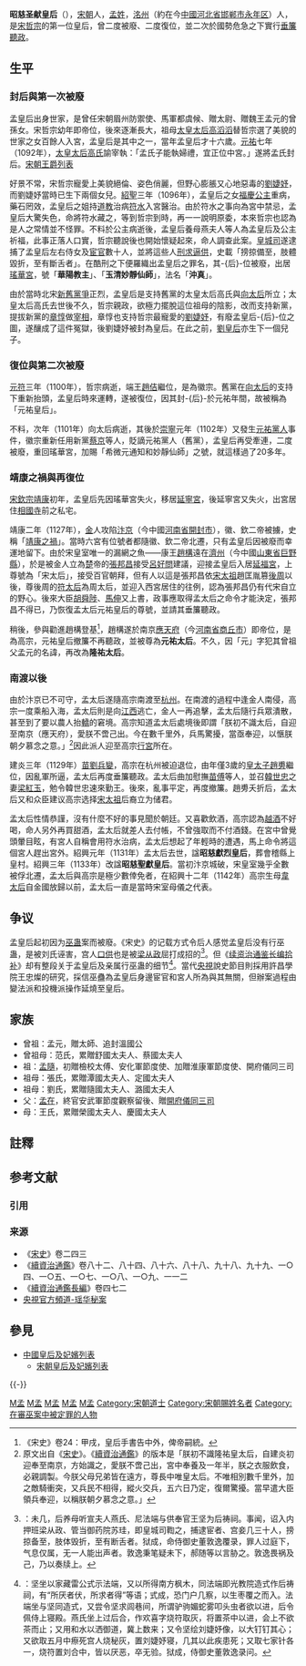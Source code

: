 {{東亞女性歷史人物
|名稱 = 昭慈圣献皇后
|身份 =
|國家 =
|時代 =
|屆數 =
|前任 = 
|繼任 = 
|圖片名稱 = B The Demoted Empress of Song Dynasty.jpg
|圖片大小 =
|圖片說明 =
|姓=
|名=
|姓名=
|字=
|最高職務 =
|封爵 =
|封號 = 皇后→元祐皇后→希微元通知和妙靜仙師→元祐太后→隆祐太后
|位號=
|位階=
|品階=
|御稱號 =<!--日本皇族之稱號-->
|宮號1 =<!--日本皇族之宮號-->
|宮號2 =<!--朝鮮王族之宮號-->
|封地 =
|湯沐邑 =
|神號 =
|尊號 =
|族裔 = 
|信仰 = <!--指的是宗教信仰-->
|旗籍 =<!--清朝旗人專用-->
|氏族 =
|府邸 =
|世系 = 
|初名 =
|乳名 =<!--日本、朝鮮、琉球以外人物用-->
|幼名 =<!--日本人用-->
|兒名 =<!--朝鮮人用-->
|童名 =<!--琉球人用-->
|小字=
|號=
|法號=希微元通知和妙靜仙師
|院號=
|其他名號=
|出生日期=[[熙宁|熙宁]]六年<br>（1073年）
|出生地點=
|婚年=
|逝世日期=[[紹興_(南宋)|紹興]]元年 <br>{{death year and age|1131|1073|04}}
|逝世地點=
|諡號=昭慈獻烈皇后→昭慈聖獻皇后
|墓葬=绍兴府会稽县上皇村
|祠廟=
|父親=孟在
|嫡母=
|母親=庆国夫人王氏
|夫=[[宋哲宗|宋哲宗趙煦]]
|婚姻名份=
|夫之父=[[宋神宗|宋神宗趙頊]]
|夫之母=[[欽成皇后|欽成皇后]]朱氏
|夫之嫡母=[[欽聖皇后|欽聖皇后]]向氏
|夫之元配=
|夫之正室=
|夫之繼室=
|夫之平妻=
|兄弟=兄 [[孟彥弼|孟彥弼]]
|姊妹=
|嫡兄弟=
|嫡姊妹=
|庶兄弟=
|庶姊妹=
|同胞兄弟=
|同胞姊妹=
|異母兄弟=
|異母姊妹=
|異父兄弟=
|異父姊妹=
|繼兄弟=
|繼姊妹=
|女=[[鄧國公主_(宋哲宗)|鄧國公主]]
|養子=
|養女=
|其他親屬 =姪子：[[孟忠厚|孟忠厚]]<br>小叔：[[宋徽宗|宋徽宗]]趙佶
|經歷 = 
|著作 =
|注釋=
}}

'''昭慈圣献皇后'''（{{bd|1073年||1131年|catIdx=Meng,孟}}）{{efn|《[[續資治通鑑|續資治通鑑]]》記載孟氏於紹興元年（1131年）逝世；《[[宋史|宋史]]》記載孟氏於紹興五年（1135年）逝世；逝世時年齡都記載為59歲。推測這個誤差是因《宋史》記載孟氏於16歲入宮，緊接著又記載元祐七年（1092年）封后，因此遂以為入宮年即為封后年，並倒推其生年為1077年，實則就上下文觀之並無法如此推斷，其入宮並不一定與封后同年。而《宋史》先以此為前提將其59歲逝世之年計算為紹興五年（1135年），然其後又書紹興三年孟氏改諡，可見紹興五年是誤載，《續資治通鑑》之年份應較正確。另外《續資治通鑑長編》在高太皇太后選-{后}-時曾提及孟氏長哲宗3歲，而哲宗生於1076年，足見以1073年及1131年為孟氏生卒年有較多文獻支持，本條目從之。}}，[[宋朝|宋朝]]人，[[孟姓|孟姓]]，[[洺州|洺州]]（約在今[[中華人民共和國|中國]][[河北省|河北省]][[邯郸市|邯郸市]][[永年区|永年区]]）人，是[[宋哲宗|宋哲宗]]的第一位皇后，曾二度被廢、二度復位，並二次於國勢危急之下實行[[垂簾聽政|垂簾聽政]]。

==生平==
===封后與第一次被廢===
孟皇后出身世家，是曾任宋朝眉州防禦使、馬軍都虞候、贈太尉、贈魏王孟元的曾孫女。宋哲宗幼年即帝位，後來逐漸長大，祖母[[宣仁圣烈皇后|太皇太后高滔滔]]替哲宗選了美貌的世家之女百餘人入宮，孟皇后是其中之一，當年孟皇后才十六歲。[[元祐_(年號)|元祐]]七年（1092年），[[宣仁皇后|太皇太后高氏]]諭宰執：「孟氏子能執婦禮，宜正位中宮。」遂將孟氏封后。[[宋朝王爵列表|宋朝王爵列表]]

好景不常，宋哲宗寵愛上美貌絕倫、姿色俏麗，但野心膨脹又心地惡毒的[[昭懷皇后|劉婕妤]]，而劉婕妤當時已生下兩個女兒。[[紹聖|紹聖]]三年（1096年），孟皇后之女[[邓国公主_(宋哲宗)|福慶公主]]重病，藥石罔效，孟皇后之姐持[[道教|道教]]治病[[符水|符水]]入宮醫治。由於符水之事向為宮中禁忌，孟皇后大驚失色，命將符水藏之，等到哲宗到時，再一一說明原委，本來哲宗也認為是人之常情並不怪罪。不料於公主病逝後，孟皇后養母燕夫人等人為孟皇后及公主祈福，此事正落人口實，哲宗聽說後也開始懷疑起來，命人調查此案。[[皇城司|皇城司]]遂逮捕了孟皇后左右侍女及[[宦官|宦官]]數十人，並將這些人[[刑訊逼供|刑求逼供]]，史載「搒掠備至，肢體毀折，至有斷舌者」。在酷刑之下便羅織出孟皇后之罪名，其-{后}-位被廢，出居[[瑤華宮|瑤華宮]]，號「'''華陽教主'''」、「'''玉清妙靜仙師'''」，法名「'''沖真'''」。

由於當時北宋[[新舊黨爭|新舊黨爭]]正烈，孟皇后是支持舊黨的太皇太后高氏與[[钦圣献肃皇后|向太后]]所立；太皇太后高氏去世後不久，哲宗親政，欲極力擺脫這位祖母的陰影，改而支持新黨，提拔新黨的[[章惇|章惇]]做[[宰相|宰相]]，章惇也支持哲宗最寵愛的[[昭懷皇后|劉婕妤]]，有廢孟皇后-{后}-位之圖，遂釀成了這件冤獄，後劉婕妤被封為皇后。在此之前，[[昭懷皇后|劉皇后]]亦生下一個兒子。

===復位與第二次被廢===
[[元符|元符]]三年（1100年），哲宗病逝，端王[[趙佶|趙佶]]繼位，是為徽宗。舊黨在[[欽聖皇后|向太后]]的支持下重新抬頭，孟皇后時來運轉，遂被復位，因其封-{后}-於元祐年間，故被稱為「元祐皇后」。

不料，次年（1101年）向太后病逝，其後於[[崇寧|崇寧]]元年（1102年）又發生[[元祐黨人|元祐黨人]]事件，徽宗重新任用新黨[[蔡京|蔡京]]等人，貶謫元祐黨人（舊黨），孟皇后再受牽連，二度被廢，重回瑤華宮，加賜「希微元通知和妙靜仙師」之號，就這樣過了20多年。

===靖康之禍與再復位===
[[宋欽宗|宋欽宗]][[靖康|靖康]]初年，孟皇后先因瑤華宮失火，移居[[延寧宮|延寧宮]]，後延寧宮又失火，出宮居住[[相國寺|相國寺]]前之私宅。

靖康二年（1127年），[[金朝|金]]人攻陷[[汴梁|汴京]]（今中國[[河南省|河南省]][[開封市|開封市]]），徽、欽二帝被擄，史稱「[[靖康之变|靖康之禍]]」。當時六宮有位號者都隨徽、欽二帝北遷，只有孟皇后因被廢而幸運地留下。由於宋皇室唯一的漏網之魚——康王[[趙構|趙構]]遠在[[濟州_(中國)|濟州]]（今中國[[山東省|山東省]][[巨野縣|巨野縣]]），於是被金人立為[[大楚_(張邦昌)|楚]]帝的[[張邦昌|張邦昌]]接受[[呂好問|呂好問]]建議，迎接孟皇后入居[[延福宮|延福宮]]，上尊號為「宋太后」，接受百官朝拜，但有人以這是張邦昌依[[赵匡胤|宋太祖]]趙匡胤篡[[後周|後周]]以後，尊後周的[[周太后_(後周世宗)|符太后]]為周太后，並迎入西宮居住的往例，認為張邦昌仍有代宋自立的野心。後來大臣[[胡舜陟|胡舜陟]]、[[馬伸|馬伸]]又上書，政事應取得孟太后之命令才能決定，張邦昌不得已，乃恢復孟太后元祐皇后的尊號，並請其垂簾聽政。

稍後，參與勸進趙構登基<ref>《宋史》卷24：甲戌，皇后手書告中外，俾帝嗣統。</ref>，趙構遂於南京[[应天府_(宋朝)|應天府]]（今[[河南省|河南省]][[商丘市|商丘市]]）即帝位，是為高宗，元祐皇后撤簾不再聽政，並被尊為'''元祐太后'''。不久，因「元」字犯其曾祖父孟元的名諱，再改為'''隆祐太后'''。

===南渡以後===
由於汴京已不可守，孟太后遂隨高宗南渡至[[杭州市|杭州]]。在南渡的過程中逢金人南侵，高宗一度乘船入海，孟太后則是向[[江西|江西]]逃亡，金人一再追擊，孟太后隨行兵眾潰散，甚至到了要以農人抬[[轎|轎]]的窘境。高宗知道孟太后處境後即謂「朕初不識太后，自迎至南京（應天府），愛朕不啻己出。今在數千里外，兵馬驚擾，當亟奉迎，以愜朕朝夕慕念之意。」<ref>原文出自《[[宋史|宋史]]》。《[[續資治通鑑|續資治通鑑]]》的版本是「朕初不識隆祐皇太后，自建炎初迎奉至南京，方始識之，愛朕不啻己出，宮中奉養及一年半，朕之衣服飲食，必親調製。今朕父母兄弟皆在遠方，尊長中唯皇太后。不唯相別數千里外，加之敵騎衝突，又兵民不相得，縱火交兵，五六日乃定，復爾驚擾。當早遣大臣領兵奉迎，以稱朕朝夕慕念之意。」</ref>因此派人迎至高宗[[行宮|行宮]]所在。

建炎三年（1129年）[[苗劉兵變|苗劉兵變]]，高宗在杭州被迫退位，由年僅3歲的[[储君|皇太子]][[趙旉|趙旉]]繼位，因亂軍所逼，孟太后再度垂簾聽政。孟太后曲加慰撫[[苗傅|苗傅]]等人，並召[[韓世忠|韓世忠]]之妻[[梁夫人|梁紅玉]]，勉令韓世忠速來勤王。後來，亂事平定，再度撤簾。趙旉夭折后，孟太后又和众臣建议高宗选择[[赵匡胤|宋太祖]]后裔立为储君。

孟太后性情恭謹，沒有什麼不好的事見聞於朝廷。又喜歡飲酒，高宗認為[[越酒|越酒]]不好喝，命人另外再買甜酒，孟太后就差人去付帳，不曾強取而不付酒錢。在宮中曾覺頭暈目眩，有宮人自稱會用符水治病，孟太后想起了年輕時的遭遇，馬上命令將這個宮人趕出宮外。紹興元年（1131年）孟太后去世，諡'''昭慈獻烈皇后'''，葬會稽縣上皇村。紹興三年（1133年）改諡'''昭慈聖獻皇后'''。當初汴京城破，宋皇室幾乎全數被俘北遷，孟太后與高宗是極少數倖免者，在紹興十二年（1142年）高宗生母[[顯仁皇后|韋太后]]自金國放歸以前，孟太后一直是當時宋室母儀之代表。

== 争议 ==
孟皇后起初因为[[巫蛊|巫蛊]]案而被廢。《宋史》的记载方式令后人感觉孟皇后没有行巫蛊，是被刘氏诬害，宫人[[口供|口供]]也是被[[梁从政|梁从政]]屈打成招的<ref>{{wikisource-inline|宋史/卷243|《宋史·卷243》}}：未几，后养母听宣夫人燕氏、尼法端与供奉官王坚为后祷祠。事闻，诏入内押班梁从政、管当御药院苏珪，即皇城司鞫之，捕逮宦者、宫妾几三十人，搒掠备至，肢体毁折，至有断舌者。狱成，命侍御史董敦逸覆录，罪人过庭下，气息仅属，无一人能出声者。敦逸秉笔疑未下，郝随等以言胁之。敦逸畏祸及己，乃以奏牍上。</ref>。但《[[续资治通鉴长编|续资治通鉴长编拾补]]》却有整段关于孟皇后及亲属行巫蛊的细节<ref>{{wikisource-inline|續資治通鑑長編拾補/卷十三|《續資治通鑑長編拾補·卷十三》}}：坚坐以家藏雷公式示法端，又以所得南方枫木，同法端即光教院造式作后祷祠，有“所厌者伏，所求者得”等语；式成，恐门户几察，以生枣覆之而入。法端坐与坚同造式，又尝令坚求闾巷间，所谓驴驹媚蛇雾叩头虫者欲以进，后令佩侍上寝殿。燕氏坐上过后合，作欢喜字烧符取灰，将置茶中以进，会上不欲茶而止；又用和水以洒御道，冀上数来；又令坚绘刘婕妤像，以大钉钉其心；又欲取五月中瘵死宫人烧秘灰，置刘婕妤寝，几其以此疾患死；又取七家针各一，烧符置刘合中，皆以厌恶，卒无验。狱成，侍御史董敦逸录问。</ref>。當代[[中国中央电视台|央視]]說史節目則採用許昌學院王忠燦的研究，採信巫蠱為孟皇后身邊宦官和宮人所為與其無關，但辦案過程由變法派和投機派操作延燒至皇后。

== 家族 ==
*曾祖：孟元，贈太師、追封溫國公
*曾祖母：范氏，累贈舒國太夫人、蔡國太夫人
*祖：[[孟隨|孟隨]]，初贈檢校太傅、安化軍節度使、加贈淮康軍節度使、開府儀同三司
*祖母：張氏，累贈潭國太夫人、定國太夫人
*祖母：劉氏，累贈隨國太夫人、潞國太夫人
*父：[[孟在|孟在]]，終官安武軍節度觀察留後、贈[[開府儀同三司|開府儀同三司]]
*母：王氏，累贈榮國太夫人、慶國太夫人

== 註釋 ==
{{notelist|iger=}}

== 参考文献 ==
=== 引用 ===
{{Reflist}}

=== 来源 ===
*《[[宋史|宋史]]》卷二四三
*《[[續資治通鑑|續資治通鑑]]》卷八十二、八十四、八十六、八十八、九十八、九十九、一○四、一○五、一○七、一○八、一○九、一一二
*《[[續資治通鑑長編|續資治通鑑長編]]》卷四七二
*[https://www.youtube.com/watch?v=sVGxk9YcXuo 央視官方頻道-瑶华秘案] {{Wayback|url=https://www.youtube.com/watch?v=sVGxk9YcXuo |date=20210118003948 }}

== 參見 ==
* [[中國皇后及妃嬪列表|中國皇后及妃嬪列表]]
** [[宋朝皇后及妃嬪列表|宋朝皇后及妃嬪列表]]

{{-}}
{{start box}} 
{{s-before|[[欽聖皇后|欽聖皇后]]向氏}} 
{{s-title|[[:Category:宋朝皇后|宋朝皇后]]|1092年—1096年}} 
{{s-after|[[昭懷皇后|昭懷皇后]]劉氏}} 
{{end box}}
{{宋朝皇后}}
{{宋哲宗皇室}}
[[Category:北宋皇后|M孟]]
[[Category:宋朝废后|M孟]]
[[Category:南宋皇太后|M孟]]
[[Category:中国皇嫂|M孟]]
[[Category:中国女性摄政者|M孟]]
[[Category:宋朝道士|Category:宋朝道士]]
[[Category:宋朝賜姓名者|Category:宋朝賜姓名者]]
[[Category:在審巫案中被定罪的人物|Category:在審巫案中被定罪的人物]]
